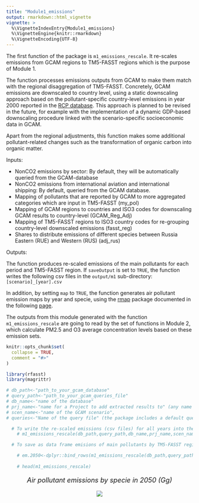 ```yaml
---
title: "Module1_emissions"
output: rmarkdown::html_vignette
vignette: >
  %\VignetteIndexEntry{Module1_emissions}
  %\VignetteEngine{knitr::rmarkdown}
  %\VignetteEncoding{UTF-8}
---
```

The first function of the package is `m1_emissions_rescale`. It re-scales emissions from GCAM regions to TM5-FASST regions which is the purpose of Module 1.

The function processes emissions outputs from GCAM to make them match with the regional disaggregation of TM5-FASST. Concretely, GCAM emissions are downscaled to country level, using a static downscaling approach based on the pollutant-specific country-level emissions in year 2000 reported in the [RCP database](https://tntcat.iiasa.ac.at/RcpDb/dsd?Action=htmlpage&page=welcome). This approach is planned to be revised in the future, for example with the implementation of a dynamic GDP-based downscaling procedure linked with the scenario-specific socioeconomic data in GCAM. 

Apart from the regional adjustments, this function makes some additional pollutant-related changes such as the transformation of organic carbon into organic matter.

Inputs:

* NonCO2 emissions by sector: By default, they will be automatically queried from the GCAM-database
* NonCO2 emissions from international aviation and international shipping: By default, queried from the GCAM database.
* Mapping of pollutants that are reported by GCAM to more aggregated categories which are input in TM5-FASST (my_pol)
* Mapping of GCAM regions to countries and ISO3 codes for downscaling GCAM results to country-level (GCAM_Reg_Adj)
* Mapping of TM5-FASST regions to ISO3 country codes for re-grouping country-level downscaled emissions (fasst_reg)
* Shares to distribute emissions of different species between Russia Eastern (RUE) and Western (RUS) (adj_rus)

Outputs:

The function produces re-scaled emissions of the main pollutants for each period and TM5-FASST region. If `saveOutput` is set to `TRUE`, the function writes the following csv files in the `output/m1` sub-directory: `[scenario]_[year].csv`

In addition, by setting `map` to `TRUE`, the function generates air pollutant emission maps by year and specie, using the [rmap](https://github.com/JGCRI/rmap) package documented in the following [page](jgcri.github.io/rmap/).

The outputs from this module generated with the function `m1_emissions_rescale` are going to read by the set of functions in Module 2, which calculate  PM2.5 and O3 average concentration levels based on these emission sets.


```r
knitr::opts_chunk$set(
  collapse = TRUE,
  comment = "#>"
)
```

```r
library(rfasst)
library(magrittr)

# db_path<-"path_to_your_gcam_database"
# query_path<-"path_to_your_gcam_queries_file"
# db_name<-"name of the database"
# prj_name<-"name for a Project to add extracted results to" (any name should work, avoid spaces just in case) 
# scen_name<-"name of the GCAM scenario",
# queries<-"Name of the query file" (the package includes a default query file that includes all the queries required in every function in the packae, "queries_rfasst.xml")

  # To write the re-scaled emissions (csv files) for all years into the output folder:
    # m1_emissions_rescale(db_path,query_path,db_name,prj_name,scen_name,queries,saveOutput=T, map=T)

  # To save as data frame emisions of main pollutants by TM5-FASST region in 2050:

    # em.2050<-dplyr::bind_rows(m1_emissions_rescale(db_path,query_path,db_name,prj_name,scen_name,queries,saveOutput=F)) %>% dplyr::filter(year==2050) 
                         
    # head(m1_emissions_rescale)

```
<!-------------------------->
<!-------------------------->
<p align="center" style="font-size:18px;"> *Air pollutant emissions by specie in 2050 (Gg)* </p>
<p align="center"> <img src="https://raw.githubusercontent.com/JGCRI/rfasst/main/vignettes/vignetteFigs/PM2.5_concentration_2050.png"></p>

<!-------------------------->
<!-------------------------->
